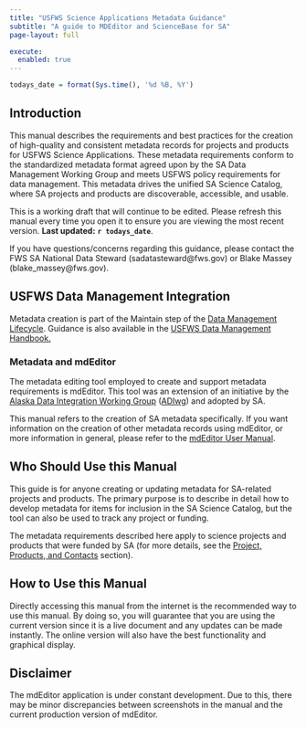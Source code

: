 ```yaml
---
title: "USFWS Science Applications Metadata Guidance"
subtitle: "A guide to MDEditor and ScienceBase for SA"
page-layout: full

execute: 
  enabled: true
---
```

```r
todays_date = format(Sys.time(), '%d %B, %Y')
```

## Introduction

This manual describes the requirements and best practices for the creation of 
high-quality and consistent metadata records for projects and products for 
USFWS Science Applications. These metadata requirements conform to the 
standardized metadata format agreed upon by the SA Data Management Working Group 
and meets USFWS policy requirements for data management. This metadata drives 
the unified SA Science Catalog, where SA projects and products are discoverable, 
accessible, and usable.

:::{.callout-note title="About this documentation"}
This is a working draft that will continue to be edited. Please refresh 
this manual every time you open it to ensure you are viewing the most recent 
version. **Last updated:** **`r todays_date`**.
:::

If you have questions/concerns regarding this guidance, please contact the 
FWS SA National Data Steward \(sadatasteward@fws.gov\) or 
Blake Massey \(blake_massey@fws.gov\).

## USFWS Data Management Integration

Metadata creation is part of the Maintain step of the [Data Management Lifecycle](https://doimspp.sharepoint.com/sites/fws-data/SitePages/Data_management_life_cycle_home.aspx).
Guidance is also available in the [USFWS Data Management Handbook.](https://doimspp.sharepoint.com/sites/fws-data/Shared%20Documents/References/DataManagementHandbook.pdf?web=1)

### Metadata and mdEditor

The metadata editing tool employed to create and support metadata requirements 
is mdEditor. This tool was an extension of an initiative by the 
[Alaska Data Integration Working Group](http://www.adiwg.org/about/) 
\([ADIwg](content/glossary_of_terms.qmd#adiwg)\) 
and adopted by SA.

This manual refers to the creation of SA metadata specifically. If you want 
information on the creation of other metadata records using mdEditor, or more 
information in general, please refer to the 
[mdEditor User Manual](https://adiwg.gitbooks.io/mdeditor/content/).

## Who Should Use this Manual

This guide is for anyone creating or updating metadata for SA-related projects 
and products. The primary purpose is to describe in detail how to develop 
metadata for items for inclusion in the SA Science Catalog, but the tool can 
also be used to track any project or funding.

The metadata requirements described here apply to science projects and products 
that were funded by SA 
\(for more details, see the [Project, Products, and Contacts](content/projects_products_contacts.qmd) section\).

## How to Use this Manual

Directly accessing this manual from the internet is the recommended way to use 
this manual. By doing so, you will guarantee that you are using the current
version since it is a live document and any updates can be made instantly. The 
online version will also have the best functionality and graphical display.

<!-- REMOVE THIS ARROW AND ARROW AT END TO SHOW THIS SECTION AGAIN
If needed, you can download this manual as a PDF and save a copy to your 
computer for printing or offline use. If you choose this method, be sure to 
reference the online version regularly and save a new PDF as updates are made 
to the online version. Also note that not all of the formatting will be exactly 
the same as the online version.

:::{.callout-note}
Some of the stylized text boxes \(like this one\) will not translate to the PDF 
exactly. The text will still be outlined with a background color, but the icon 
above the text will not display in the PDF.
:::
-->

## Disclaimer

The mdEditor application is under constant development. Due to this, 
there may be minor discrepancies between screenshots in the manual and the 
current production version of mdEditor.


